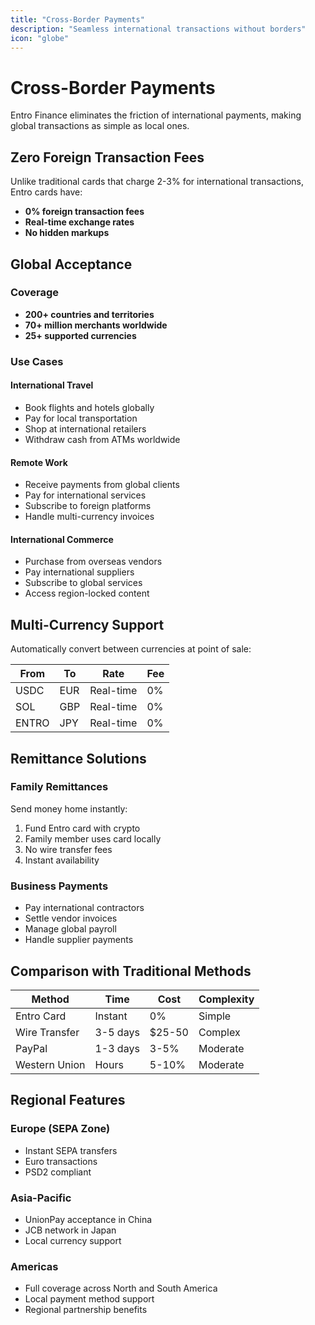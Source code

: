 ```yaml
---
title: "Cross-Border Payments"
description: "Seamless international transactions without borders"
icon: "globe"
---
```


# Cross-Border Payments

Entro Finance eliminates the friction of international payments, making global transactions as simple as local ones.

## Zero Foreign Transaction Fees

Unlike traditional cards that charge 2-3% for international transactions, Entro cards have:
- **0% foreign transaction fees**
- **Real-time exchange rates**
- **No hidden markups**

## Global Acceptance

### Coverage
- **200+ countries and territories**
- **70+ million merchants worldwide**
- **25+ supported currencies**

### Use Cases

#### International Travel
- Book flights and hotels globally
- Pay for local transportation
- Shop at international retailers
- Withdraw cash from ATMs worldwide

#### Remote Work
- Receive payments from global clients
- Pay for international services
- Subscribe to foreign platforms
- Handle multi-currency invoices

#### International Commerce
- Purchase from overseas vendors
- Pay international suppliers
- Subscribe to global services
- Access region-locked content

## Multi-Currency Support

Automatically convert between currencies at point of sale:

| From | To | Rate | Fee |
|------|----|------|-----|
| USDC | EUR | Real-time | 0% |
| SOL | GBP | Real-time | 0% |
| ENTRO | JPY | Real-time | 0% |

## Remittance Solutions

### Family Remittances
Send money home instantly:
1. Fund Entro card with crypto
2. Family member uses card locally
3. No wire transfer fees
4. Instant availability

### Business Payments
- Pay international contractors
- Settle vendor invoices
- Manage global payroll
- Handle supplier payments

## Comparison with Traditional Methods

| Method | Time | Cost | Complexity |
|--------|------|------|------------|
| Entro Card | Instant | 0% | Simple |
| Wire Transfer | 3-5 days | $25-50 | Complex |
| PayPal | 1-3 days | 3-5% | Moderate |
| Western Union | Hours | 5-10% | Moderate |

## Regional Features

### Europe (SEPA Zone)
- Instant SEPA transfers
- Euro transactions
- PSD2 compliant

### Asia-Pacific
- UnionPay acceptance in China
- JCB network in Japan
- Local currency support

### Americas
- Full coverage across North and South America
- Local payment method support
- Regional partnership benefits